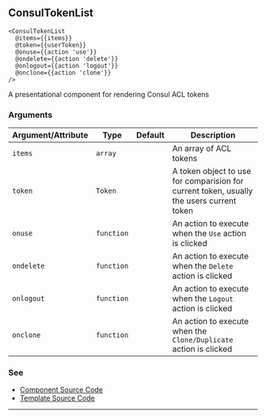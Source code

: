 ## ConsulTokenList

```
<ConsulTokenList
  @items={{items}}
  @token={{userToken}}
  @onuse={{action 'use'}}
  @ondelete={{action 'delete'}}
  @onlogout={{action 'logout'}}
  @onclone={{action 'clone'}}
/>
```

A presentational component for rendering Consul ACL tokens

### Arguments

| Argument/Attribute | Type | Default | Description |
| --- | --- | --- | --- |
| `items` | `array` |  | An array of ACL tokens |
| `token` | `Token` |  | A token object to use for comparision for current token, usually the users current token |
| `onuse` | `function` |  | An action to execute when the `Use` action is clicked |
| `ondelete` | `function` |  | An action to execute when the `Delete` action is clicked |
| `onlogout` | `function` |  | An action to execute when the `Logout` action is clicked |
| `onclone` | `function` |  | An action to execute when the `Clone/Duplicate` action is clicked |

### See

- [Component Source Code](./index.js)
- [Template Source Code](./index.hbs)

---
